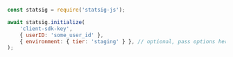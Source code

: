 ```jsx
const statsig = require('statsig-js');

await statsig.initialize(
    'client-sdk-key',
    { userID: 'some_user_id' },
    { environment: { tier: 'staging' } }, // optional, pass options here if needed
);
```

